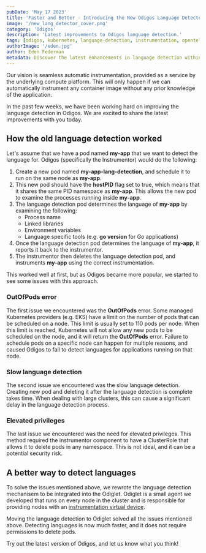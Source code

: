 ```yaml
---
pubDate: 'May 17 2023'
title: 'Faster and Better - Introducing the New Odigos Language Detector'
image: '/new_lang_detector_cover.png'
category: 'Odigos'
description: 'Latest improvements to Odigos language detection.'
tags: [odigos, kubernetes, language-detection, instrumentation, opentelemetry]
authorImage: '/eden.jpg'
author: Eden Federman
metadata: Discover the latest enhancements in language detection within Odigos, including improved speed and efficiency.
---
```


Our vision is seamless automatic instrumentation, provided as a service by the underlying compute platform.
This will only happen if we can automatically instrument any container image
without any prior knowledge of the application.

In the past few weeks, we have been working hard on improving the language detection in Odigos.
We are excited to share the latest improvements with you today.

## How the old language detection worked

Let's assume that we have a pod named **my-app** that we want to detect the language for.
Odigos (specifically the Instrumentor) would do the following:

1. Create a new pod named **my-app-lang-detection**, and schedule it to run on the same node as **my-app**.
2. This new pod should have the **hostPID** flag set to true, which means that it shares the same PID namespace as **my-app**.
   This allows the new pod to examine the processes running inside **my-app**.
3. The language detection pod determines the language of **my-app** by examining the following:
   - Process name
   - Linked libraries
   - Environment variables
   - Language specific tools (e.g. **go version** for Go applications)
4. Once the language detection pod determines the language of **my-app**, it reports it back to the instrumentor.
5. The instrumentor then deletes the language detection pod, and instruments **my-app** using the correct instrumentation.

This worked well at first, but as Odigos became more popular, we started to see some issues with this approach.

### OutOfPods error

The first issue we encountered was the **OutOfPods** error.
Some managed Kubernetes providers (e.g. EKS) have a limit on the number of pods that can be scheduled on a node.
This limit is usually set to 110 pods per node.
When this limit is reached, Kubernetes will not allow any new pods to be scheduled on the node, and it will return the **OutOfPods** error.
Failure to schedule pods on a specific node can happen for multiple reasons, and caused Odigos to fail to detect languages for applications running on that node.

### Slow language detection

The second issue we encountered was the slow language detection.
Creating new pod and deleting it after the language detection is complete takes time.
When dealing with large clusters, this can cause a significant delay in the language detection process.

### Elevated privileges

The last issue we encountered was the need for elevated privileges.
This method required the instrumentor component to have a ClusterRole that allows it to delete pods in any namespace.
This is not ideal, and it can be a potential security risk.

## A better way to detect languages

To solve the issues mentioned above, we rewrote the language detection mechanisem to be integrated into the Odiglet.
Odiglet is a small agent we developed that runs on every node in the cluster and is responsible for providing nodes with an [instrumentation virtual device](/instrumentation-as-resource).

Moving the language detection to Odiglet solved all the issues mentioned above.
Detecting languages is now much faster, and it does not require permissions to delete pods.

Try out the latest version of Odigos, and let us know what you think!
